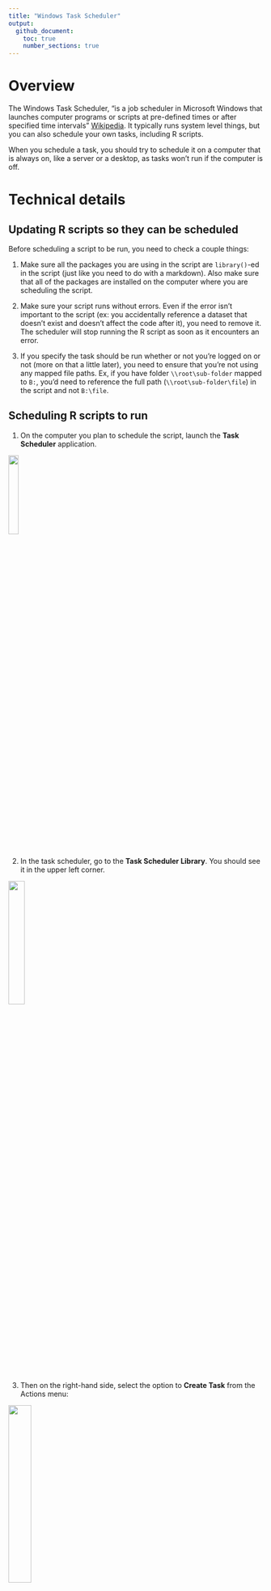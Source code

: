 ```yaml
---
title: "Windows Task Scheduler"
output: 
  github_document:
    toc: true
    number_sections: true
---
```


# Overview

The Windows Task Scheduler, "is a job scheduler in Microsoft Windows that launches computer programs or scripts at pre-defined times or after specified time intervals" [Wikipedia](https://en.wikipedia.org/wiki/Windows_Task_Scheduler). It typically runs system level things, but you can also schedule your own tasks, including R scripts.

When you schedule a task, you should try to schedule it on a computer that is always on, like a server or a desktop, as tasks won't run if the computer is off. 

# Technical details
## Updating R scripts so they can be scheduled

Before scheduling a script to be run, you need to check a couple things:

1.	Make sure all the packages you are using in the script are `library()`-ed in the script (just like you need to do with a markdown). Also make sure that all of the packages are installed on the computer where you are scheduling the script. 

2.	Make sure your script runs without errors. Even if the error isn’t important to the script (ex: you accidentally reference a dataset that doesn’t exist and doesn’t affect the code after it), you need to remove it. The scheduler will stop running the R script as soon as it encounters an error. 

3.	If you specify the task should be run whether or not you're logged on or not (more on that a little later), you need to ensure that you're not using any mapped file paths. Ex, if you have folder `\\root\sub-folder` mapped to `B:`, you'd need to reference the full path (`\\root\sub-folder\file`) in the script and not `B:\file`. 


## Scheduling R scripts to run 

1.	On the computer you plan to schedule the script, launch the **Task Scheduler** application. 

![](images/resources_wts-search.png){fig.align="center" width="20%"}

2.	In the task scheduler, go to the **Task Scheduler Library**. You should see it in the upper left corner.

![](images\\resources_wts-library.png){fig.align="center" width="25%"}

3.	Then on the right-hand side, select the option to **Create Task** from the Actions menu:


![](images\\resources_wts-library-menu.png){fig.align="center" width="30%"}

4.	In the **General** tab, you’ll need to put in a name and when the task should run. More discussion on this in the [Keep in mind](#keep-in-mind section). Add a description so others know what the script does. Note: once you create the task, you can't change the name of the task, though you can update the description.

![](images\\resources_wts-new-task.png){fig.align="center" width="50%"}

5. In the **Triggers** tab, select **New** and then choose when and how often the task should run: 

![](images\\resources_wts-new-trigger.png){fig.align="center" width="50%"}

6.	Go to the **Actions** tab. This is where you'll specify the R installation and script to run. 
  a. Select **New**.   
  b. In the **Edit Action** tab, the default action should be "Start a program". This is the action you want.   
  c. In the **Program/script** field, fill in the R installation you want the Task to run on. Make sure you use the `Rscript.exe` and not `R.exe`.  
    * ex: Program/script: "C:\Program Files\R\R-X.X.X\bin\Rscript.exe" (note, this should be wrapped in quotes)  
  d. Add arguments (optional) field is NOT optional here. This is where you'll specify the path to the script you want to schedule. Prefix the script with `-e "source('` and include a `')"` at the end. Use a full file path here.
    * ex: `-e "source('\\root\sub-folder\file.R')"`
    * note: the path needs to be EXACTLY where the script lives. Triple check that you don’t have extra spaces, characters, etc. A single extra space will mean the script isn't found and isn't run. 
    
![](images\\resources_wts-edit-action.png){.nostretch fig.align="center" width="50%"} 
    

## Keep in mind

1.	When you change your password, you also need to re-save your tasks with your new password. Windows uses your authentication to run the tasks so it needs an updated password. You should change something in the task (ex: change the time from 6:09 to 6:10) so you will be prompted to re-enter your password

2. Should the task run "only when user is logged on" or "whether user is logged on or not"?

  The task will run most consistently if you run the task "whether user is logged on or not". In most cases this should work as long as you've set-up your script to work according to #updating-r-scripts-so-they-can-be-scheduled. However, if your script needs something that you specifically need access to (ex: an Outlook inbox), you'll probably need to run the task "only when user is logged on". 


## Troubleshooting

If your task isn’t working, when you try to run it you’ll get a Last Run Result of “(0x1)”: 

When this happens, here are some steps you can take to troubleshoot.
1. Check that the R code will run on the computer where you're trying to schedule the script.  
  * Simply copy all the code from the R script and paste it into a new R (not RStudio) session.  
      * You can access the R application from Windows Explorer > Local Disk (C:): > Program Files > R > R-4.X.X (the most current one) > bin > `R.exe` (not `Rscript.exe`)
  * See if the script runs all the way through or if it errors out. If there is an error, review it, fix it and then try it again.
  * Once the script is running all the way through, copy the updated version into your saved `.R` file and try triggering the task again. If the task works, yay! If not, continue on.

2.	Check the task file path
  * Once you know that the script runs on the server, you know the issue must be somewhere in the task. The issue is likely in the file path in the task
  * Open the task, go the Actions tab, edit the action and copy the file path from the Add Arguments (optional): field into a text editor of your choice (I usually do it in an email draft)
  * Review the text. The format should be:
    * `e "source('path.R')"`
    * the actual path should:
      * point to the folder using the actual path not letters (ex: `\\root\sub-folder` not `B:`)
      * point exactly to the file!! 
      * not have extra spaces. 
        * NOT OK: `\\ root\sub-folder`
        * OK: `\\root\sub-folder`
      * Make sure the file path has the `.R` or `.Rmd` at the end
  * Once you’re sure the path is correct, try running the script again. If the task doesn’t work, continue on.
  
3.	If you’re sure the script works and are sure the task is correct, try scheduling a tiny task and running it. Ex: write a script that only uses base R to save a string as a data frame. 
  * Example:  
```r
string <- c("hello", "world")
string_df <- data.frame(string)
write.csv(string_df, “path”)
```
  *	If it works, then the issue is still with your script. If it doesn't work, there might be a larger permissions issue with task scheduling. 


